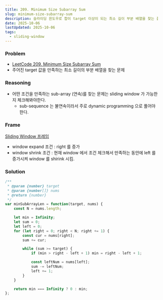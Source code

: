 ```yaml
---
title: 209. Minimum Size Subarray Sum
slug: minimum-size-subarray-sum
description: 슬라이딩 윈도우로 합이 target 이상이 되는 최소 길이 부분 배열을 찾는 풀이 정리
date: 2025-10-06
lastUpdated: 2025-10-06
tags:
  - sliding-window   
---
```


### Problem

* [LeetCode 209. Minimum Size Subarray Sum](https://leetcode.com/problems/minimum-size-subarray-sum/)
* 주어진 target 값을 만족하는 최소 길이의 부분 배열을 찾는 문제

### Reasoning

* 어떤 조건을 만족하는 sub-array (연속)를 찾는 문제는 sliding window 가 가능한지 체크해봐야한다. 
    * sub-sequence 는 불연속이라서 주로 dynamic programming 으로 풀어야 한다.


### Frame

[Sliding Window 프레임](../../frame/sliding-window/)
* window expand 조건 : right 를 증가 
* window shrink 조건 : 현재 window 에서 조건 체크해서 만족하는 동안에 left 를 증가시켜 window 를 shirink 시킴.

### Solution

```typescript
/**
 * @param {number} target
 * @param {number[]} nums
 * @return {number}
 */
var minSubArrayLen = function(target, nums) {
    const N = nums.length;

    let min = Infinity;
    let sum = 0;
    let left = 0;
    for (let right = 0; right < N; right += 1) {
        const cur = nums[right];
        sum += cur;

        while (sum >= target) {
            if (min > right - left + 1) min = right - left + 1;

            const leftNum = nums[left];
            sum -= leftNum;
            left += 1;
        }
    }

    return min === Infinity ? 0 : min;
};
```
